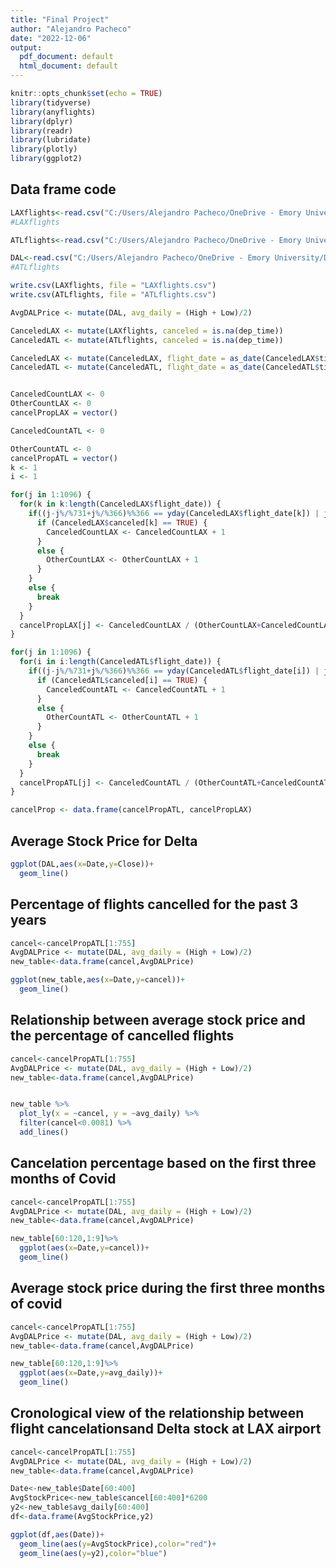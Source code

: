 ---
title: "Final Project"
author: "Alejandro Pacheco"
date: "2022-12-06"
output:
  pdf_document: default
  html_document: default
---

```{r setup, include=FALSE}
knitr::opts_chunk$set(echo = TRUE)
library(tidyverse)
library(anyflights)
library(dplyr)
library(readr)
library(lubridate)
library(plotly)
library(ggplot2)
```

## Data frame code
```{r}
LAXflights<-read.csv("C:/Users/Alejandro Pacheco/OneDrive - Emory University/Documents/LAXflights.csv",header=TRUE,stringsAsFactors = FALSE)
#LAXflights

ATLflights<-read.csv("C:/Users/Alejandro Pacheco/OneDrive - Emory University/Documents/ATLflights.csv",header=TRUE,stringsAsFactors = FALSE)

DAL<-read.csv("C:/Users/Alejandro Pacheco/OneDrive - Emory University/Documents/DAL.csv",header=TRUE,stringsAsFactors = FALSE)
#ATLflights

write.csv(LAXflights, file = "LAXflights.csv")
write.csv(ATLflights, file = "ATLflights.csv")

AvgDALPrice <- mutate(DAL, avg_daily = (High + Low)/2)

CanceledLAX <- mutate(LAXflights, canceled = is.na(dep_time))
CanceledATL <- mutate(ATLflights, canceled = is.na(dep_time))

CanceledLAX <- mutate(CanceledLAX, flight_date = as_date(CanceledLAX$time_hour))
CanceledATL <- mutate(CanceledATL, flight_date = as_date(CanceledATL$time_hour))


CanceledCountLAX <- 0
OtherCountLAX <- 0
cancelPropLAX = vector()

CanceledCountATL <- 0

OtherCountATL <- 0
cancelPropATL = vector()
k <- 1
i <- 1

for(j in 1:1096) {
  for(k in k:length(CanceledLAX$flight_date)) {
    if((j-j%/%731+j%/%366)%%366 == yday(CanceledLAX$flight_date[k]) | j == 731) {
      if (CanceledLAX$canceled[k] == TRUE) {
        CanceledCountLAX <- CanceledCountLAX + 1
      }
      else {
        OtherCountLAX <- OtherCountLAX + 1
      }
    }
    else {
      break
    }
  }
  cancelPropLAX[j] <- CanceledCountLAX / (OtherCountLAX+CanceledCountLAX)
}

for(j in 1:1096) {
  for(i in i:length(CanceledATL$flight_date)) {
    if((j-j%/%731+j%/%366)%%366 == yday(CanceledATL$flight_date[i]) | j == 731) {
      if (CanceledATL$canceled[i] == TRUE) {
        CanceledCountATL <- CanceledCountATL + 1
      }
      else {
        OtherCountATL <- OtherCountATL + 1
      }
    }
    else {
      break
    }
  }
  cancelPropATL[j] <- CanceledCountATL / (OtherCountATL+CanceledCountATL)
}

cancelProp <- data.frame(cancelPropATL, cancelPropLAX)
```

## Average Stock Price for Delta
```{r}
ggplot(DAL,aes(x=Date,y=Close))+
  geom_line()
```




## Percentage of flights cancelled for the past 3 years   
```{r}
cancel<-cancelPropATL[1:755]
AvgDALPrice <- mutate(DAL, avg_daily = (High + Low)/2)
new_table<-data.frame(cancel,AvgDALPrice)

ggplot(new_table,aes(x=Date,y=cancel))+
  geom_line()
```


## Relationship between average stock price and the percentage of cancelled flights
```{r}
cancel<-cancelPropATL[1:755]
AvgDALPrice <- mutate(DAL, avg_daily = (High + Low)/2)
new_table<-data.frame(cancel,AvgDALPrice)


new_table %>%
  plot_ly(x = ~cancel, y = ~avg_daily) %>%
  filter(cancel<0.0081) %>%
  add_lines()
```


## Cancelation percentage based on the first three months of Covid
```{r}
cancel<-cancelPropATL[1:755]
AvgDALPrice <- mutate(DAL, avg_daily = (High + Low)/2)
new_table<-data.frame(cancel,AvgDALPrice)

new_table[60:120,1:9]%>%
  ggplot(aes(x=Date,y=cancel))+
  geom_line()
```

## Average stock price during the first three months of covid
```{r}
cancel<-cancelPropATL[1:755]
AvgDALPrice <- mutate(DAL, avg_daily = (High + Low)/2)
new_table<-data.frame(cancel,AvgDALPrice)

new_table[60:120,1:9]%>%
  ggplot(aes(x=Date,y=avg_daily))+
  geom_line()
```


## Cronological view of the relationship between flight cancelationsand Delta stock at LAX airport
```{r}
cancel<-cancelPropATL[1:755]
AvgDALPrice <- mutate(DAL, avg_daily = (High + Low)/2)
new_table<-data.frame(cancel,AvgDALPrice)

Date<-new_table$Date[60:400]
AvgStockPrice<-new_table$cancel[60:400]*6200
y2<-new_table$avg_daily[60:400]
df<-data.frame(AvgStockPrice,y2)

ggplot(df,aes(Date))+
  geom_line(aes(y=AvgStockPrice),color="red")+
  geom_line(aes(y=y2),color="blue")
```

